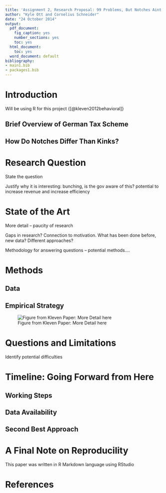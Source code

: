 ```yaml
---
title: 'Assignment 2, Research Proposal: 99 Problems, But Notches Aint One'
author: "Kyle Ott and Cornelius Schneider"
date: "24 October 2014"
output:
  pdf_document:
    fig_caption: yes
    number_sections: yes
    toc: yes
  html_document:
    toc: yes
  word_document: default
bibliography:
- main1.bib
- packages1.bib
---
```




# Introduction

Will be using R for this project {[@kleven2012behavioral]}

## Brief Overview of German Tax Scheme

## How Do Notches Differ Than Kinks?

# Research Question

State the question 

Justify why it is interesting:
bunching, is the gov aware of this? potential to increase revenue and increase efficiency

# State of the Art

More detail -- paucity of research

Gaps in research? Connection to motivation. What has been done before, new data? Different approaches?

Methodology for answering questions -- potential methods....

# Methods

## Data

## Empirical Strategy

![Figure from Kleven Paper: More Detail here](Figures/kleven2012notch_page22.png)

# Questions and Limitations

Identify potential difficulties

# Timeline: Going Forward from Here

## Working Steps

## Data Availability

## Second Best Approach

# A Final Note on Reproducility

This paper was written in R Markdown language using RStudio

# References

